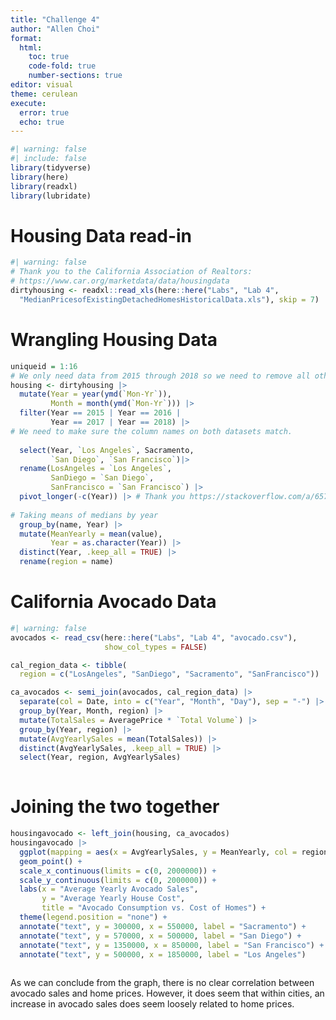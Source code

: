 ```yaml
---
title: "Challenge 4"
author: "Allen Choi"
format:
  html:
    toc: true
    code-fold: true
    number-sections: true
editor: visual
theme: cerulean
execute:
  error: true
  echo: true
---
```


```r
#| warning: false
#| include: false
library(tidyverse)
library(here)
library(readxl)
library(lubridate)
```

# Housing Data read-in

```r
#| warning: false
# Thank you to the California Association of Realtors:
# https://www.car.org/marketdata/data/housingdata
dirtyhousing <- readxl::read_xls(here::here("Labs", "Lab 4", 
  "MedianPricesofExistingDetachedHomesHistoricalData.xls"), skip = 7)
```

# Wrangling Housing Data

```r
uniqueid = 1:16
# We only need data from 2015 through 2018 so we need to remove all other data.
housing <- dirtyhousing |> 
  mutate(Year = year(ymd(`Mon-Yr`)),
         Month = month(ymd(`Mon-Yr`))) |> 
  filter(Year == 2015 | Year == 2016 | 
         Year == 2017 | Year == 2018) |> 
# We need to make sure the column names on both datasets match.
  
  select(Year, `Los Angeles`, Sacramento, 
         `San Diego`, `San Francisco`)|> 
  rename(LosAngeles = `Los Angeles`,
         SanDiego = `San Diego`,
         SanFrancisco = `San Francisco`) |> 
  pivot_longer(-c(Year)) |> # Thank you https://stackoverflow.com/a/65704983
  
# Taking means of medians by year
  group_by(name, Year) |> 
  mutate(MeanYearly = mean(value),
         Year = as.character(Year)) |> 
  distinct(Year, .keep_all = TRUE) |> 
  rename(region = name)

```

# California Avocado Data

```r
#| warning: false
avocados <- read_csv(here::here("Labs", "Lab 4", "avocado.csv"), 
                     show_col_types = FALSE)

cal_region_data <- tibble(
  region = c("LosAngeles", "SanDiego", "Sacramento", "SanFrancisco"))

ca_avocados <- semi_join(avocados, cal_region_data) |>
  separate(col = Date, into = c("Year", "Month", "Day"), sep = "-") |> 
  group_by(Year, Month, region) |> 
  mutate(TotalSales = AveragePrice * `Total Volume`) |> 
  group_by(Year, region) |> 
  mutate(AvgYearlySales = mean(TotalSales)) |> 
  distinct(AvgYearlySales, .keep_all = TRUE) |> 
  select(Year, region, AvgYearlySales)
  

```

# Joining the two together

```r
housingavocado <- left_join(housing, ca_avocados)
housingavocado |> 
  ggplot(mapping = aes(x = AvgYearlySales, y = MeanYearly, col = region)) +
  geom_point() +
  scale_x_continuous(limits = c(0, 2000000)) +
  scale_y_continuous(limits = c(0, 2000000)) +
  labs(x = "Average Yearly Avocado Sales",
       y = "Average Yearly House Cost",
       title = "Avocado Consumption vs. Cost of Homes") +
  theme(legend.position = "none") +
  annotate("text", y = 300000, x = 550000, label = "Sacramento") +
  annotate("text", y = 570000, x = 500000, label = "San Diego") +
  annotate("text", y = 1350000, x = 850000, label = "San Francisco") +
  annotate("text", y = 500000, x = 1850000, label = "Los Angeles") 
  
```

As we can conclude from the graph, there is no clear correlation between avocado sales and home prices. However, it does seem that within cities, an increase in avocado sales does seem loosely related to home prices.
